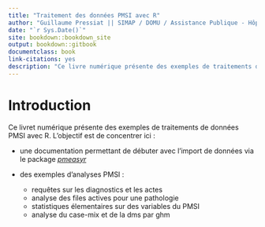 ```yaml
--- 
title: "Traitement des données PMSI avec R"
author: "Guillaume Pressiat || SIMAP / DOMU / Assistance Publique - Hôpitaux de Paris"
date: "`r Sys.Date()`"
site: bookdown::bookdown_site
output: bookdown::gitbook
documentclass: book
link-citations: yes
description: "Ce livre numérique présente des exemples de traitements de données PMSI avec R"
---
```




# Introduction

Ce livret numérique présente des exemples de traitements de données PMSI avec R. L'objectif est de concentrer ici :

  - une documentation permettant de débuter avec l'import de données via le package [*pmeasyr*](https://github.com/IM-APHP/pmeasyr)
  
  - des exemples d'analyses PMSI :
    - requêtes sur les diagnostics et les actes
    - analyse des files actives pour une pathologie
    - statistiques élementaires sur des variables du PMSI
    - analyse du case-mix et de la dms par ghm
